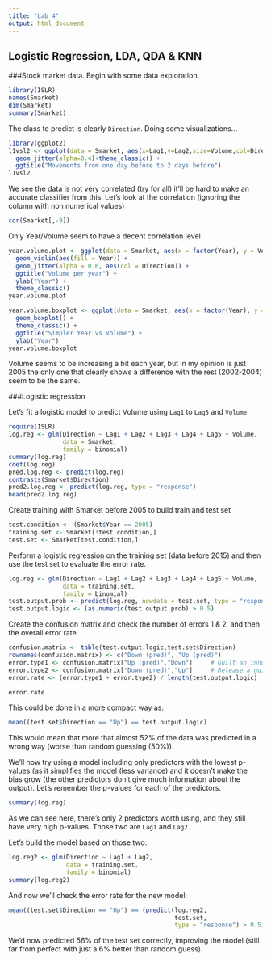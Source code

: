 ```yaml
---
title: "Lab 4"
output: html_document
---
```

Logistic Regression, LDA, QDA & KNN
--------------------------------
###Stock market data.
Begin with some data exploration.
```r
library(ISLR)
names(Smarket)
dim(Smarket)
summary(Smarket)
```
The class to predict is clearly `Direction`. Doing some visualizations...

```r
library(ggplot2)
l1vsl2 <- ggplot(data = Smarket, aes(x=Lag1,y=Lag2,size=Volume,col=Direction)) +
  geom_jitter(alpha=0.4)+theme_classic() + 
  ggtitle("Movements from one day before to 2 days before")
l1vsl2
```

We see the data is not very correlated (try for all) it'll be hard to make an accurate classifier from this. Let's look at the correlation (ignoring the column with non numerical values)

```r
cor(Smarket[,-9])
```

Only Year/Volume seem to have a decent correlation level.
```r
year.volume.plot <- ggplot(data = Smarket, aes(x = factor(Year), y = Volume)) +
  geom_violin(aes(fill = Year)) +
  geom_jitter(alpha = 0.6, aes(col = Direction)) +
  ggtitle("Volume per year") +
  ylab("Year") +
  theme_classic()
year.volume.plot

year.volume.boxplot <- ggplot(data = Smarket, aes(x = factor(Year), y = Volume)) +
  geom_boxplot() +
  theme_classic() +
  ggtitle("Simpler Year vs Volume") +
  ylab("Year")
year.volume.boxplot

```

Volume seems to be increasing a bit each year, but in my opinion is just 2005 the only one that clearly shows a difference with the rest (2002-2004) seem to be the same. 

###Logistic regression

Let's fit a logistic model to predict Volume using `Lag1` to `Lag5` and `Volume`.
```r
require(ISLR)
log.reg <- glm(Direction ~ Lag1 + Lag2 + Lag3 + Lag4 + Lag5 + Volume,
               data = Smarket,
               family = binomial)
summary(log.reg)
coef(log.reg)
pred.log.reg <- predict(log.reg)
contrasts(Smarket$Direction)
pred2.log.reg <- predict(log.reg, type = "response")
head(pred2.log.reg)


```



Create training with Smarket before 2005 to build train and test set

```r
test.condition <- (Smarket$Year == 2005)
training.set <- Smarket[!test.condition,]
test.set <- Smarket[test.condition,]
```

Perform a logistic regression on the training set (data before 2015) and then use the test set to evaluate the error rate.

```r

log.reg <- glm(Direction ~ Lag1 + Lag2 + Lag3 + Lag4 + Lag5 + Volume,
               data = training.set,
               family = binomial)
test.output.prob <- predict(log.reg, newdata = test.set, type = "response")
test.output.logic <- (as.numeric(test.output.prob) > 0.5)

```

Create the confusion matrix and check the number of errors 1 & 2, and then the overall error rate.


```r
confusion.matrix <- table(test.output.logic,test.set$Direction)
rownames(confusion.matrix) <- c("Down (pred)", "Up (pred)")
error.type1 <- confusion.matrix["Up (pred)","Down"]     # Guilt an innoccent / False positives
error.type2 <- confusion.matrix["Down (pred)","Up"]     # Release a guilty / False negatives
error.rate <- (error.type1 + error.type2) / length(test.output.logic)

error.rate

```

This could be done in a more compact way as:

```r
mean((test.set$Direction == "Up") == test.output.logic)
```

This would mean that more that almost 52% of the data was predicted in a wrong way (worse than random guessing (50%)).

We'll now try using a model including only predictors with the lowest p-values (as it simplifies the model (less variance) and it doesn't make the bias grow (the other predictors don't give much information about the output). Let's remember the p-values for each of the predictors.

```r
summary(log.reg)
```

As we can see here, there's only 2 predictors worth using, and they still have very high p-values. Those two are `Lag1` and `Lag2`.

Let's build the model based on those two:

```r
log.reg2 <- glm(Direction ~ Lag1 + Lag2,
                data = training.set,
                family = binomial)
summary(log.reg2)
```

And now we'll check the error rate for the new model:

```r
mean((test.set$Direction == "Up") == (predict(log.reg2,
                                              test.set,
                                              type = "response") > 0.5))

```

We'd now predicted 56% of the test set correctly, improving the model (still far from perfect with just a 6% better than random guess).


